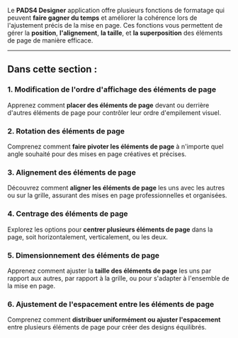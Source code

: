 Le **PADS4 Designer** application offre plusieurs fonctions de formatage qui peuvent **faire gagner du temps** et améliorer la cohérence lors de l'ajustement précis de la mise en page. Ces fonctions vous permettent de gérer la **position**, **l'alignement**, **la taille**, et **la superposition** des éléments de page de manière efficace.

***

## Dans cette section :

### 1. Modification de l'ordre d'affichage des éléments de page

Apprenez comment **placer des éléments de page** devant ou derrière d'autres éléments de page pour contrôler leur ordre d'empilement visuel.

### 2. Rotation des éléments de page

Comprenez comment **faire pivoter les éléments de page** à n'importe quel angle souhaité pour des mises en page créatives et précises.

### 3. Alignement des éléments de page

Découvrez comment **aligner les éléments de page** les uns avec les autres ou sur la grille, assurant des mises en page professionnelles et organisées.

### 4. Centrage des éléments de page

Explorez les options pour **centrer plusieurs éléments de page** dans la page, soit horizontalement, verticalement, ou les deux.

### 5. Dimensionnement des éléments de page

Apprenez comment ajuster la **taille des éléments de page** les uns par rapport aux autres, par rapport à la grille, ou pour s'adapter à l'ensemble de la mise en page.

### 6. Ajustement de l'espacement entre les éléments de page

Comprenez comment **distribuer uniformément ou ajuster l'espacement** entre plusieurs éléments de page pour créer des designs équilibrés.
